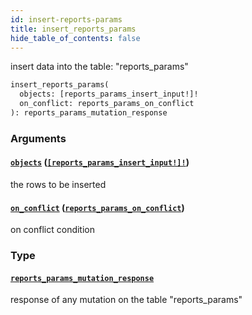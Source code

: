 ```yaml
---
id: insert-reports-params
title: insert_reports_params
hide_table_of_contents: false
---
```


insert data into the table: "reports_params"

```graphql
insert_reports_params(
  objects: [reports_params_insert_input!]!
  on_conflict: reports_params_on_conflict
): reports_params_mutation_response
```

### Arguments

#### [`objects`](#) ([`[reports_params_insert_input!]!`](../inputs/reports-params-insert-input))

the rows to be inserted

#### [`on_conflict`](#) ([`reports_params_on_conflict`](../inputs/reports-params-on-conflict))

on conflict condition

### Type

#### [`reports_params_mutation_response`](../objects/reports-params-mutation-response)

response of any mutation on the table "reports_params"
